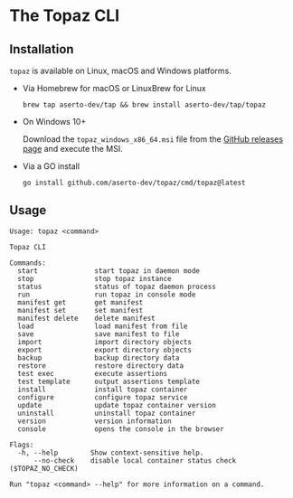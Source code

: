 # The Topaz CLI

## Installation

`topaz` is available on Linux, macOS and Windows platforms.

* Via Homebrew for macOS or LinuxBrew for Linux

   ```shell
  brew tap aserto-dev/tap && brew install aserto-dev/tap/topaz
   ```

* On Windows 10+

  Download the `topaz_windows_x86_64.msi` file from the [GitHub releases page](https://github.com/aserto-dev/topaz/releases) and execute the MSI.

* Via a GO install

  ```shell
  go install github.com/aserto-dev/topaz/cmd/topaz@latest
  ```

## Usage
```
Usage: topaz <command>

Topaz CLI

Commands:
  start              start topaz in daemon mode
  stop               stop topaz instance
  status             status of topaz daemon process
  run                run topaz in console mode
  manifest get       get manifest
  manifest set       set manifest
  manifest delete    delete manifest
  load               load manifest from file
  save               save manifest to file
  import             import directory objects
  export             export directory objects
  backup             backup directory data
  restore            restore directory data
  test exec          execute assertions
  test template      output assertions template
  install            install topaz container
  configure          configure topaz service
  update             update topaz container version
  uninstall          uninstall topaz container
  version            version information
  console            opens the console in the browser

Flags:
  -h, --help        Show context-sensitive help.
      --no-check    disable local container status check ($TOPAZ_NO_CHECK)

Run "topaz <command> --help" for more information on a command.
```
